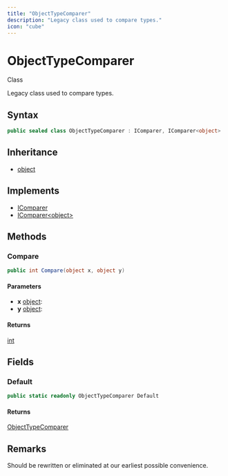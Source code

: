```yaml
---
title: "ObjectTypeComparer"
description: "Legacy class used to compare types."
icon: "cube"
---
```


# ObjectTypeComparer

<Badge variant="outline">Class</Badge>

Legacy class used to compare types.

## Syntax

```csharp
public sealed class ObjectTypeComparer : IComparer, IComparer<object>
```

## Inheritance

- [object](https://learn.microsoft.com/dotnet/api/system.object)

## Implements

- [IComparer](https://learn.microsoft.com/dotnet/api/system.collections.icomparer)
- [IComparer&lt;object&gt;](https://learn.microsoft.com/dotnet/api/system.collections.generic.icomparer-1)

## Methods

### Compare

```csharp
public int Compare(object x, object y)
```

#### Parameters

- **x** [object](https://learn.microsoft.com/dotnet/api/system.object): 
- **y** [object](https://learn.microsoft.com/dotnet/api/system.object): 

#### Returns

[int](https://learn.microsoft.com/dotnet/api/system.int32)


## Fields

### Default

```csharp
public static readonly ObjectTypeComparer Default
```

#### Returns

[ObjectTypeComparer](/api-reference/cloudnimble/breakdance/assemblies/objecttypecomparer)


## Remarks

Should be rewritten or eliminated at our earliest possible convenience.

